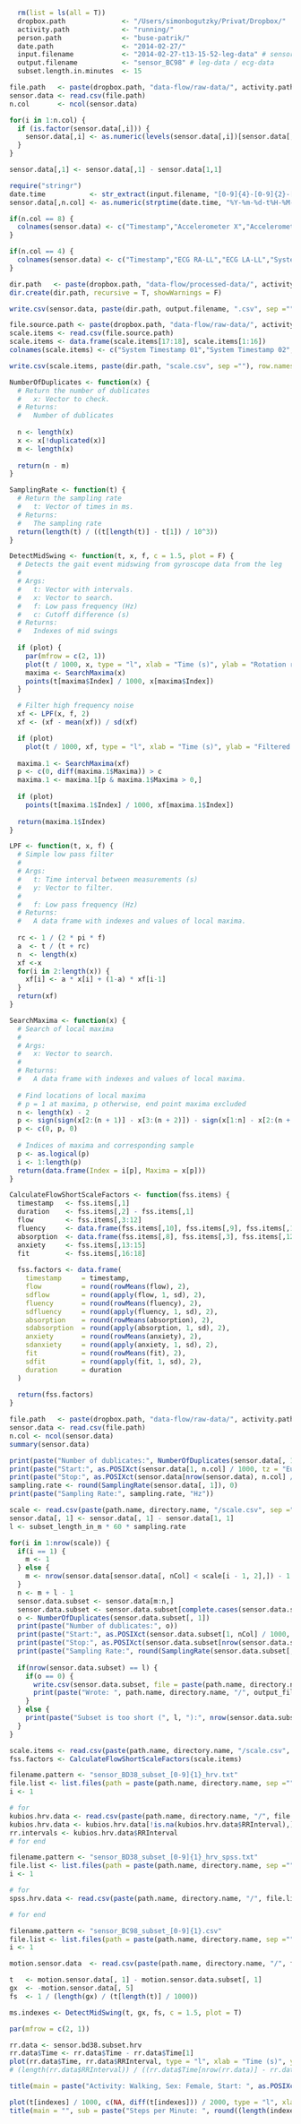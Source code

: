 ```r
  rm(list = ls(all = T))
  dropbox.path              <- "/Users/simonbogutzky/Privat/Dropbox/"
  activity.path             <- "running/" 
  person.path               <- "buse-patrik/"
  date.path                 <- "2014-02-27/"
  input.filename            <- "2014-02-27-t13-15-52-leg-data" # sensor_BC98 / sensor_BD38
  output.filename           <- "sensor_BC98" # leg-data / ecg-data
  subset.length.in.minutes  <- 15
```

```r
file.path   <- paste(dropbox.path, "data-flow/raw-data/", activity.path, person.path, date.path, input.filename, ".csv", sep ="")
sensor.data <- read.csv(file.path)
n.col       <- ncol(sensor.data)

for(i in 1:n.col) {
  if (is.factor(sensor.data[,i])) {
    sensor.data[,i] <- as.numeric(levels(sensor.data[,i])[sensor.data[,i]])
  }
}

sensor.data[,1] <- sensor.data[,1] - sensor.data[1,1]

require("stringr")
date.time           <- str_extract(input.filename, "[0-9]{4}-[0-9]{2}-[0-9]{2}-t[0-9]{2}-[0-9]{2}-[0-9]{2}")
sensor.data[,n.col] <- as.numeric(strptime(date.time, "%Y-%m-%d-t%H-%M-%S", tz = "Europe/Berlin")) * 1000 + sensor.data[,1]

if(n.col == 8) {
  colnames(sensor.data) <- c("Timestamp","Accelerometer X","Accelerometer Y","Accelerometer Z","Gyroscope X","Gyroscope Y","Gyroscope Z","System Timestamp")
}

if(n.col == 4) {
  colnames(sensor.data) <- c("Timestamp","ECG RA-LL","ECG LA-LL","System Timestamp")
}

dir.path   <- paste(dropbox.path, "data-flow/processed-data/", activity.path, person.path, gsub("-t", "_", date.time), "/", sep ="")
dir.create(dir.path, recursive = T, showWarnings = F)

write.csv(sensor.data, paste(dir.path, output.filename, ".csv", sep =""), row.names = F)

file.source.path <- paste(dropbox.path, "data-flow/raw-data/", activity.path, person.path, date.path, date.time, "-fss-data.csv", sep ="")
scale.items <- read.csv(file.source.path)
scale.items <- data.frame(scale.items[17:18], scale.items[1:16])
colnames(scale.items) <- c("System Timestamp 01","System Timestamp 02","Item 01","Item 02","Item 03","Item 04","Item 05","Item 06","Item 07","Item 08","Item 09","Item 10","Item 11","Item 12","Item 13","Item 14","Item 15","Item 16")

write.csv(scale.items, paste(dir.path, "scale.csv", sep =""), row.names = F)

```

```r

NumberOfDuplicates <- function(x) {
  # Return the number of dublicates
  #   x: Vector to check.
  # Returns:
  #   Number of dublicates
  
  n <- length(x)
  x <- x[!duplicated(x)]
  m <- length(x)
  
  return(n - m)
} 

SamplingRate <- function(t) {
  # Return the sampling rate
  #   t: Vector of times in ms.
  # Returns:
  #   The sampling rate
  return(length(t) / ((t[length(t)] - t[1]) / 10^3))
}

DetectMidSwing <- function(t, x, f, c = 1.5, plot = F) {
  # Detects the gait event midswing from gyroscope data from the leg
  #
  # Args:
  #   t: Vector with intervals.
  #   x: Vector to search.
  #   f: Low pass frequency (Hz)
  #   c: Cutoff difference (s)
  # Returns:
  #   Indexes of mid swings
  
  if (plot) {
    par(mfrow = c(2, 1))
    plot(t / 1000, x, type = "l", xlab = "Time (s)", ylab = "Rotation rate X (deg/s)", xaxs = "i", yaxs = "i")
    maxima <- SearchMaxima(x)
    points(t[maxima$Index] / 1000, x[maxima$Index])
  }

  # Filter high frequency noise
  xf <- LPF(x, f, 2)
  xf <- (xf - mean(xf)) / sd(xf)

  if (plot)
    plot(t / 1000, xf, type = "l", xlab = "Time (s)", ylab = "Filtered rotation rate (deg/s)", xaxs = "i", yaxs = "i")
  
  maxima.1 <- SearchMaxima(xf)
  p <- c(0, diff(maxima.1$Maxima)) > c
  maxima.1 <- maxima.1[p & maxima.1$Maxima > 0,]
  
  if (plot)
    points(t[maxima.1$Index] / 1000, xf[maxima.1$Index])
  
  return(maxima.1$Index)
}  

LPF <- function(t, x, f) {
  # Simple low pass filter
  #
  # Args:
  #   t: Time interval between measurements (s)
  #   y: Vector to filter.
  #   
  #   f: Low pass frequency (Hz)
  # Returns:
  #   A data frame with indexes and values of local maxima.
  
  rc <- 1 / (2 * pi * f)
  a  <- t / (t + rc)
  n  <- length(x)
  xf <-x
  for(i in 2:length(x)) {
    xf[i] <- a * x[i] + (1-a) * xf[i-1]
  }
  return(xf)
} 

SearchMaxima <- function(x) {
  # Search of local maxima
  #
  # Args:
  #   x: Vector to search.
  #
  # Returns:
  #   A data frame with indexes and values of local maxima.
  
  # Find locations of local maxima
  # p = 1 at maxima, p otherwise, end point maxima excluded
  n <- length(x) - 2
  p <- sign(sign(x[2:(n + 1)] - x[3:(n + 2)]) - sign(x[1:n] - x[2:(n + 1)]) -.1) + 1
  p <- c(0, p, 0)
  
  # Indices of maxima and corresponding sample
  p <- as.logical(p) 
  i <- 1:length(p)
  return(data.frame(Index = i[p], Maxima = x[p]))
}

CalculateFlowShortScaleFactors <- function(fss.items) {
  timestamp   <- fss.items[,1]
  duration    <- fss.items[,2] - fss.items[,1]
  flow        <- fss.items[,3:12]
  fluency     <- data.frame(fss.items[,10], fss.items[,9], fss.items[,11], fss.items[,6], fss.items[,7], fss.items[,4])
  absorption  <- data.frame(fss.items[,8], fss.items[,3], fss.items[,12], fss.items[,5])
  anxiety     <- fss.items[,13:15]
  fit         <- fss.items[,16:18]
  
  fss.factors <- data.frame(
    timestamp     = timestamp,
    flow          = round(rowMeans(flow), 2), 
    sdflow        = round(apply(flow, 1, sd), 2), 
    fluency       = round(rowMeans(fluency), 2), 
    sdfluency     = round(apply(fluency, 1, sd), 2), 
    absorption    = round(rowMeans(absorption), 2), 
    sdabsorption  = round(apply(absorption, 1, sd), 2), 
    anxiety       = round(rowMeans(anxiety), 2), 
    sdanxiety     = round(apply(anxiety, 1, sd), 2), 
    fit           = round(rowMeans(fit), 2), 
    sdfit         = round(apply(fit, 1, sd), 2),
    duration      = duration
  )
  
  return(fss.factors)
}
```

```r
file.path   <- paste(dropbox.path, "data-flow/raw-data/", activity.path, person.path, date.path, input.filename, ".csv", sep ="")
sensor.data <- read.csv(file.path)
n.col <- ncol(sensor.data)
summary(sensor.data)

print(paste("Number of dublicates:", NumberOfDuplicates(sensor.data[, 1])))
print(paste("Start:", as.POSIXct(sensor.data[1, n.col] / 1000, tz = "Europe/Berlin", origin = "1970-01-01")))
print(paste("Stop:", as.POSIXct(sensor.data[nrow(sensor.data), n.col] / 1000, tz = "Europe/Berlin", origin = "1970-01-01")))
sampling.rate <- round(SamplingRate(sensor.data[, 1]), 0) 
print(paste("Sampling Rate:", sampling.rate, "Hz"))
```

```r
scale <- read.csv(paste(path.name, directory.name, "/scale.csv", sep =""))
sensor.data[, 1] <- sensor.data[, 1] - sensor.data[1, 1]
l <- subset_length_in_m * 60 * sampling.rate

for(i in 1:nrow(scale)) {
  if(i == 1) {
    m <- 1 
  } else {
    m <- nrow(sensor.data[sensor.data[, nCol] < scale[i - 1, 2],]) - 1
  }
  n <- m + l - 1
  sensor.data.subset <- sensor.data[m:n,]
  sensor.data.subset <- sensor.data.subset[complete.cases(sensor.data.subset),]
  o <- NumberOfDuplicates(sensor.data.subset[, 1])
  print(paste("Number of dublicates:", o))
  print(paste("Start:", as.POSIXct(sensor.data.subset[1, nCol] / 1000, tz = "Europe/Berlin", origin = "1970-01-01"), "/", as.POSIXct(scale[i - 1, 2]/ 1000, tz = "Europe/Berlin", origin = "1970-01-01")))
  print(paste("Stop:", as.POSIXct(sensor.data.subset[nrow(sensor.data.subset), nCol] / 1000, tz = "Europe/Berlin", origin = "1970-01-01"), "/", as.POSIXct(scale[i, 1]/ 1000, tz = "Europe/Berlin", origin = "1970-01-01")))
  print(paste("Sampling Rate:", round(SamplingRate(sensor.data.subset[, 1]), 0), "Hz"))
  
  if(nrow(sensor.data.subset) == l) {
    if(o == 0) {
      write.csv(sensor.data.subset, file = paste(path.name, directory.name, "/", output_filename, "_subset_", i, ".csv", sep =""), row.names = F)
      print(paste("Wrote: ", path.name, directory.name, "/", output_filename, "_subset_", i, ".csv", sep =""))
    }
  } else {
    print(paste("Subset is too short (", l, "):", nrow(sensor.data.subset)))
  } 
}
```

```r
scale.items <- read.csv(paste(path.name, directory.name, "/scale.csv", sep =""))
fss.factors <- CalculateFlowShortScaleFactors(scale.items)
```

```r
filename.pattern <- "sensor_BD38_subset_[0-9]{1}_hrv.txt"
file.list <- list.files(path = paste(path.name, directory.name, sep =""), pattern = filename.pattern, recursive = T)
i <- 1

# for
kubios.hrv.data <- read.csv(paste(path.name, directory.name, "/", file.list[i], sep =""), header = F, na.strings = "", fill = T, skip = 97, col.names = c("NA1", "Time", "RRInterval", "FFTFrequency", "FFTPSD", "ARFrequency", "ARPSD", "NA2", "NA3", "NA4", "NA5"))
kubios.hrv.data <- kubios.hrv.data[!is.na(kubios.hrv.data$RRInterval),]
rr.intervals <- kubios.hrv.data$RRInterval
# for end
```

```r
filename.pattern <- "sensor_BD38_subset_[0-9]{1}_hrv_spss.txt"
file.list <- list.files(path = paste(path.name, directory.name, sep =""), pattern = filename.pattern, recursive = T)
i <- 1

# for
spss.hrv.data <- read.csv(paste(path.name, directory.name, "/", file.list[i], sep =""))

# for end
```


```r
filename.pattern <- "sensor_BC98_subset_[0-9]{1}.csv"
file.list <- list.files(path = paste(path.name, directory.name, sep =""), pattern = filename.pattern, recursive = T)
i <- 1

motion.sensor.data  <- read.csv(paste(path.name, directory.name, "/", file.list[i], sep =""))

t   <- motion.sensor.data[, 1] - motion.sensor.data.subset[, 1]
gx  <- -motion.sensor.data[, 5]
fs  <- 1 / (length(gx) / (t[length(t)] / 1000))

ms.indexes <- DetectMidSwing(t, gx, fs, c = 1.5, plot = T)

```

```r

par(mfrow = c(2, 1))

rr.data <- sensor.bd38.subset.hrv
rr.data$Time <- rr.data$Time - rr.data$Time[1]
plot(rr.data$Time, rr.data$RRInterval, type = "l", xlab = "Time (s)", ylab = "RR Interval (s)", xaxs = "i", yaxs = "i", ylim = c(0.45, 0.6))
# (length(rr.data$RRInterval)) / ((rr.data$Time[nrow(rr.data)] - rr.data$Time[1]) / 60)

title(main = paste("Activity: Walking, Sex: Female, Start: ", as.POSIXct(date.start, tz = "Europe/Berlin", origin = "1970-01-01"), ", End: ", as.POSIXct(date.end, tz = "Europe/Berlin", origin = "1970-01-01"), ", Subset 1/4", sep = ""), sub = paste("LF: ", round(hrv.data$lfpowfft, 1), " ms^2, HF: ", round(hrv.data$hfpowfft, 1), " ms^2, LF/HF: ", round(hrv.data$lfhffft, 1), ", Flow (15min): ", fss.factors$flow[1], sep = ""))

plot(t[indexes] / 1000, c(NA, diff(t[indexes])) / 2000, type = "l", xlab = "Time (s)", ylab = "Step-to-Step Interval (s)", xaxs = "i", yaxs = "i", ylim = c(0.45, 0.6))
title(main = "", sub = paste("Steps per Minute: ", round((length(indexes) * 2) / ((t[indexes[length(indexes)]] - t[indexes[1]]) / 60000), 1),  sep = ""))

```



